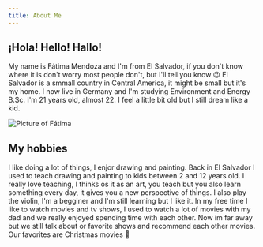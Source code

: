```yaml
---
title: About Me
---
```


## ¡Hola! Hello! Hallo!

My name is Fátima Mendoza and I'm from El Salvador, if you don't know where it is don't worry most people don't, but I'll tell you know 😉 El Salvador is a smmall country in Central America, it might be small but it's my home. I now live in Germany and I'm studying Environment and Energy B.Sc.
I'm 21 years old, almost 22. I feel a little bit old but I still dream like a kid. 

![Picture of Fátima](Fátima_Mendoza.jpeg)

## My hobbies

I like doing a lot of things, I enjor drawing and painting. Back in El Salvador I used to teach drawing and painting to kids between 2 and 12 years old. I really love teaching, I thinks os it as an art, you teach but you also learn something every day, it gives you a new perspective of things. 
I also play the violin, I'm a begginer and I'm still learning but I like it. In my free time I like to watch movies and tv shows, I used to watch a lot of movies with my dad and we really enjoyed spending time with each other. Now im far away but we still talk about or favorite shows and recommend each other movies. Our favorites are Christmas movies 🎄

